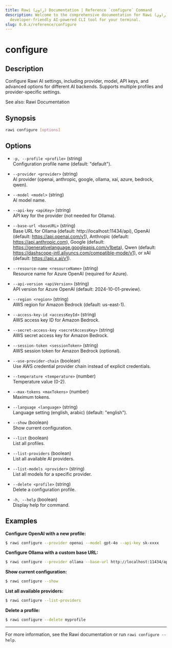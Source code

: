 ```yaml
---
title: Rawi (راوي) Documentation | Reference `configure` Command
description: Welcome to the comprehensive documentation for Rawi (راوي), a
  developer-friendly AI-powered CLI tool for your terminal.
slug: 0.0.x/reference/configure
---
```


# configure

## Description

Configure Rawi AI settings, including provider, model, API keys, and advanced options for different AI backends. Supports multiple profiles and provider-specific settings.

See also: Rawi Documentation

## Synopsis

```bash
rawi configure [options]
```

## Options

* `-p, --profile <profile>` (string)\
  Configuration profile name (default: "default").

* `--provider <provider>` (string)\
  AI provider (openai, anthropic, google, ollama, xai, azure, bedrock, qwen).

* `--model <model>` (string)\
  AI model name.

* `--api-key <apiKey>` (string)\
  API key for the provider (not needed for Ollama).

* `--base-url <baseURL>` (string)\
  Base URL for Ollama (default: http://localhost:11434/api), OpenAI (default: https://api.openai.com/v1), Anthropic (default: https://api.anthropic.com), Google (default: https://generativelanguage.googleapis.com/v1beta), Qwen (default: https://dashscope-intl.aliyuncs.com/compatible-mode/v1), or xAI (default: https://api.x.ai/v1).

* `--resource-name <resourceName>` (string)\
  Resource name for Azure OpenAI (required for Azure).

* `--api-version <apiVersion>` (string)\
  API version for Azure OpenAI (default: 2024-10-01-preview).

* `--region <region>` (string)\
  AWS region for Amazon Bedrock (default: us-east-1).

* `--access-key-id <accessKeyId>` (string)\
  AWS access key ID for Amazon Bedrock.

* `--secret-access-key <secretAccessKey>` (string)\
  AWS secret access key for Amazon Bedrock.

* `--session-token <sessionToken>` (string)\
  AWS session token for Amazon Bedrock (optional).

* `--use-provider-chain` (boolean)\
  Use AWS credential provider chain instead of explicit credentials.

* `--temperature <temperature>` (number)\
  Temperature value (0-2).

* `--max-tokens <maxTokens>` (number)\
  Maximum tokens.

* `--language <language>` (string)\
  Language setting (english, arabic) (default: "english").

* `--show` (boolean)\
  Show current configuration.

* `--list` (boolean)\
  List all profiles.

* `--list-providers` (boolean)\
  List all available AI providers.

* `--list-models <provider>` (string)\
  List all models for a specific provider.

* `--delete <profile>` (string)\
  Delete a configuration profile.

* `-h, --help` (boolean)\
  Display help for command.

## Examples

**Configure OpenAI with a new profile:**

```bash
$ rawi configure --provider openai --model gpt-4o --api-key sk-xxxx
```

**Configure Ollama with a custom base URL:**

```bash
$ rawi configure --provider ollama --base-url http://localhost:11434/api
```

**Show current configuration:**

```bash
$ rawi configure --show
```

**List all available providers:**

```bash
$ rawi configure --list-providers
```

**Delete a profile:**

```bash
$ rawi configure --delete myprofile
```

***

For more information, see the Rawi documentation or run `rawi configure --help`.
